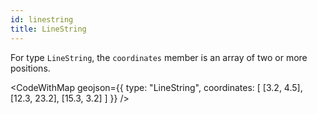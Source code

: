 ```yaml
---
id: linestring
title: LineString
---
```



For type `LineString`, the `coordinates` member is an array of two or more positions.

<CodeWithMap
  geojson={{
    type: "LineString",
    coordinates: [
      [3.2, 4.5],
      [12.3, 23.2],
      [15.3, 3.2]
    ]
  }}
/>
